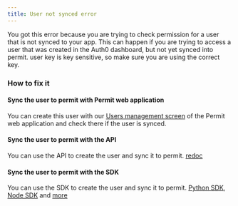 ```yaml
---
title: User not synced error
---
```

You got this error because you are trying to check permission for a user that is not synced to your app. This can happen if you are trying to access a user that was created in the Auth0 dashboard, but not yet synced into permit.
user key is key sensitive, so make sure you are using the correct key.

### How to fix it
#### Sync the user to permit with Permit web application
You can create this user with our [Users management screen](https://app.permit.io/user-management) of the Permit web application and check there if the user is synced.
#### Sync the user to permit with the API
You can use the API to create the user and sync it to permit. [redoc](https://api.permit.io/v2/redoc#tag/Users/operation/create_user)
#### Sync the user to permit with the SDK
You can use the SDK to create the user and sync it to permit. [Python SDK](https://docs.permit.io/sdk/python/user/sync-user), [Node SDK](https://docs.permit.io/sdk/nodejs/user/create-user) and [more](https://docs.permit.io/)

